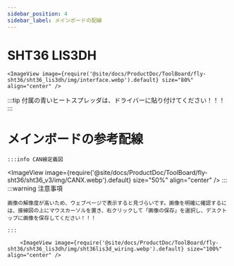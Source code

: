 ```yaml
---
sidebar_position: 4
sidebar_label: メインボードの配線
---
```




# SHT36 LIS3DH


    <ImageView image={require('@site/docs/ProductDoc/ToolBoard/fly-sht36/sht36_lis3dh/img/interface.webp').default} size="80%" align="center" />


:::tip
付属の青いヒートスプレッダは、ドライバーに貼り付けてください！！！
:::



# メインボードの参考配線
    :::info CAN線定義図
<ImageView image={require('@site/docs/ProductDoc/ToolBoard/fly-sht36/sht36_v3/img/CANX.webp').default} size="50%" align="center" />
    :::
    :::warning 注意事項

    画像の解像度が高いため、ウェブページで表示すると見づらいです。画像を明確に確認するには、接線図の上にマウスカーソルを置き、右クリックして「画像の保存」を選択し、デスクトップに画像を保存してください！！！

    :::

        <ImageView image={require('@site/docs/ProductDoc/ToolBoard/fly-sht36/sht36_lis3dh/img/sht36lis3d_wiring.webp').default} size="100%" align="center" />

